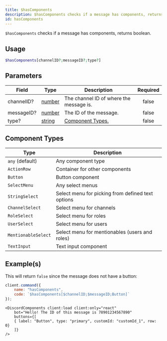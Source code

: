 ```yaml
---
title: $hasComponents
description: $hasComponents checks if a message has components, returns boolean.
id: hasComponents
---
```


`$hasComponents` checks if a message has components, returns boolean.


## Usage

```php
$hasComponents[channelID?;messageID?;type?]
```

## Parameters

| Field      | Type                                                                                              | Description                                                                                    | Required |
| ---------- | ------------------------------------------------------------------------------------------------- | ---------------------------------------------------------------------------------------------- | :------: |
| channelID? | [number](https://developer.mozilla.org/en-US/docs/Web/JavaScript/Reference/Global_Objects/Number) | The channel ID of where the message is.                                                        |  false   |
| messageID? | [number](https://developer.mozilla.org/en-US/docs/Web/JavaScript/Reference/Global_Objects/Number) | The ID of the message.                                                                         |  false   |
| type?      | [string](https://developer.mozilla.org/en-US/docs/Web/JavaScript/Reference/Global_Objects/String) | [Component Types.](https://discord-api-types.dev/api/discord-api-types-v10/enum/ComponentType) |  false   |

## Component Types

| Type                | Description                                       |
| ------------------- | ------------------------------------------------- |
| `any` (default)     | Any component type                                |
| `ActionRow`         | Container for other components                    |
| `Button`            | Button component                                  |
| `SelectMenu`        | Any select menus                                  |
| `StringSelect`      | Select menu for picking from defined text options |
| `ChannelSelect`     | Select menu for channels                          |
| `RoleSelect`        | Select menu for roles                             |
| `UserSelect`        | Select menu for users                             |
| `MentionableSelect` | Select menu for mentionables (users and roles)    |
| `TextInput`         | Text input component                              |

## Example(s)

This will return `false` since the message does not have a button:

```js
client.command({
    name: "hasComponents",
    code: `$hasComponents[$channelID;$messageID;Button]`
});
```

    <DiscordComponents client:load client:only="react"
        bot="Hello! The ID of this message is 78901234567890"
        buttons={[
        { label: "Button", type: "primary", customId: "customId_1", row: 0}
        ]}
    />
